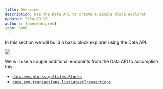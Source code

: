 ```yaml
---
title: Overview
description: Use the Data API to create a simple block explorer.
updated: 2024-09-13
authors: [owenwahlgren]
icon: Book
---
```

In this section we will build a basic block explorer using the Data API.

![](/course-images/avacloudsdk/explorer.png)

We will use a couple additional endpoints from the Data API to accomplish this:

- [`data.evm.blocks.getLatestBlocks`](https://developers.avacloud.io/data-api/evm-blocks/list-latest-blocks)
- [`data.evm.transactions.listLatestTransactions`](https://developers.avacloud.io/data-api/evm-transactions/list-latest-transactions)
